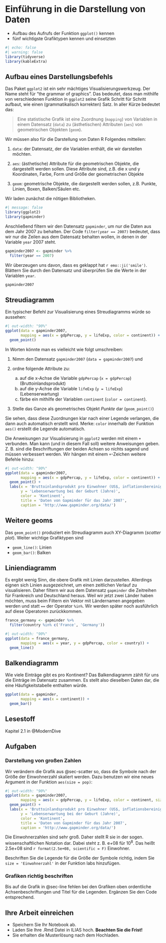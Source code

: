# Einführung in die Darstellung von Daten {#ggplot}

:::{.outcomes}
- Aufbau des Aufrufs der Funktion `ggplot()` kennen
- fünf wichtigste Grafiktypen kennen und einsetzten
:::

```r
#| echo: false
#| warning: false
library(tidyverse)
library(kableExtra)
```


## Aufbau eines Darstellungsbefehls

Das Paket `ggplot2` ist ein sehr mächtiges Visualisierungswerkzeug. Der Name steht für "the grammar of graphics". Das bedeutet, dass man mithilfe von verschiedenen Funktion in `ggplot2` seine Grafik Schritt für Schritt aufbaut, wie einen (grammatikalisch korrekten) Satz. In aller Kürze bedeutet das:

> Eine statistische Grafik ist eine Zuordnung (`mapping`) von Variablen in einem Datensatz (`data`) zu (ästhetischen) Attributen (`aes`) von geometrischen Objekten (`geom`).

Wir müssen also für die Darstellung von Daten R Folgendes mitteilen:

1. `data`: der Datensatz, der die Variablen enthält, die wir darstellen möchten.

1. `aes`: (ästhetische) Attribute für die geometrischen Objekte, die dargestellt werden sollen. Diese Attribute sind, z.B. die x und y Koordinaten, Farbe, Form und Größe der geometrischen Objekte

1. `geom`: geometrische Objekte, die dargestellt werden sollen, z.B. Punkte, Linien, Boxen, Balken/Säulen etc.

Wir laden zunächst die nötigen Bibliotheken.
```r
#| message: false
library(ggplot2)
library(gapminder)
```

Anschließend  filtern wir den Datensatz `gapminder`, um nur die Daten aus dem Jahr 2007 zu behalten. Der Code `filter(year == 2007)` bedeutet, dass wir nur die Zeilen aus dem Datensatz behalten wollen, in denen in der Variable `year` 2007 steht.
```r
gapminder2007 <- gapminder %>% 
  filter(year == 2007)
```

Wir überzeugen uns davon, dass es geklappt hat `r emo::ji('smile')`. Blättern Sie durch den Datensatz und überprüfen Sie die Werte in der Variablen `year`.
```r
gapminder2007
```


## Streudiagramm {#sec-scatter}
Ein typischer Befehl zur Visualisierung eines Streudiagramms würde so aussehen:
```r
#| out-width: "90%"
ggplot(data = gapminder2007, 
       mapping = aes(x = gdpPercap, y = lifeExp, color = continent)) +
  geom_point()
```

In Worten könnte man es vielleicht wie folgt umschreiben:

1. Nimm den Datensatz `gapminder2007` (`data = gapminder2007`)  und 

1. ordne folgende Attribute zu:
    a. auf die x-Achse die Variable `gdpPercap` (`x = gdpPercap`) (Bruttoinlandsprodukt)
    a. auf die y-Achse die Variable `lifeExp` (`y = lifeExp`) (Lebenserwartung)
    a. färbe ein mithilfe der Variablen `continent` (`color = continent`).

2. Stelle das Ganze als geometrisches Objekt *Punkte* dar (`geom_point()`)

Sie sehen, dass diese Zuordnungen klar nach einer Legende verlangen, die dann auch automatisch erstellt wird. Merke: `color` innerhalb der Funktion `aes()` erstellt die Legende automatisch.

Die Anweisungen zur Visualisierung in `ggplot2` werden mit einem `+` verbunden. Man kann (und in diesem Fall soll) weitere Anweisungen geben. Z. B. sind die Beschriftungen der beiden Achsen so nichts sagend und müssen verbessert werden. Wir hängen mit einem `+`-Zeichen weitere Befehle hinzu:

```r
#| out-width: "90%"
ggplot(data = gapminder2007, 
       mapping = aes(x = gdpPercap, y = lifeExp, color = continent)) +
  geom_point() + 
  labs(x = 'Bruttoinlandsprodukt pro Einwohner (US$, inflationsbereinigt)',
       y = 'Lebenserwartung bei der Geburt (Jahre)',
       color = 'Kontinent',
       title = 'Daten von Gapminder für das Jahr 2007',
       caption = 'http://www.gapminder.org/data/')
```


## Weitere geoms
Das `geom_point()` produziert ein Streudiagramm auch XY-Diagramm (*scatter plot*). Weiter wichtige Grafiktypen sind

- `geom_line()`: Linien
- `geom_bar()`: Balken

## Liniendiagramm {#sec-line}
Es ergibt wenig Sinn, die obere Grafik mit Linien darzustellen. Allerdings eignen sich Linien ausgezeichnet, um einen zeitlichen Verlauf zu visualisieren. Daher filtern wir aus dem Datensatz `gapminder` die Zeitreihen für Frankreich und Deutschland heraus. Weil wir jetzt zwei Länder haben möchten, muss beim Filtern ein Vektor mit Ländernamen angegeben werden und statt `==` der Operator `%in%`. Wir werden später noch ausführlich auf diese Operatoren zurückkommen.

```r
france_germany <- gapminder %>% 
  filter(country %in% c('France', 'Germany'))
```


```r
#| out-width: "90%"
ggplot(data = france_germany, 
       mapping = aes(x = year, y = gdpPercap, color = country)) +
  geom_line()
```


## Balkendiagramm
Wie viele Einträge gibt es pro Kontinent? Das Balkendiagramm zählt für uns die Einträge im Datensatz zusammen. Es stellt also dieselben Daten dar, die eine Häufigkeitstabelle enthalten würde.

```r
ggplot(data = gapminder, 
       mapping = aes(x = continent)) +
  geom_bar()
```

## Lesestoff
Kapitel 2.1 in @ModernDive


## Aufgaben

### Darstellung von großen Zahlen
Wir verändern die Grafik aus @sec-scatter so, dass die Symbole nach der Größe der Einwohnerzahl skaliert werden. Dazu benutzen wir eine neues Argument in der Funktion `aes(size = pop)`:

```r
#| out-width: "90%"
ggplot(data = gapminder2007, 
       mapping = aes(x = gdpPercap, y = lifeExp, color = continent, size = pop)) +
  geom_point() + 
  labs(x = 'Bruttoinlandsprodukt pro Einwohner (US$, inflationsbereinigt)',
       y = 'Lebenserwartung bei der Geburt (Jahre)',
       color = 'Kontinent',
       title = 'Daten von Gapminder für das Jahr 2007',
       caption = 'http://www.gapminder.org/data/')
```

Die Einwohnerzahlen sind sehr groß. Daher stellt R sie in der sogen. wissenschaftlichen Notation dar. Dabei steht z. B. e+08 für $10^8$. Das heißt 2.5e+08 sind `r format(2.5e+08, scientific = F)` Einwohner.

Beschriften Sie die Legende für die Größe der Symbole richtig, indem Sie `size = 'Einwohnerzahl'` in der Funktion labs hinzufügen.
       

### Grafiken richtig beschriften
Bis auf die Grafik in @sec-line fehlen bei den Grafiken oben ordentliche Achsenbeschriftungen und Titel für die Legenden. Ergänzen Sie den Code entsprechend.



## Ihre Arbeit einreichen
- Speichern Sie Ihr Notebook ab.
- Laden Sie Ihre .Rmd Datei in ILIAS hoch. **Beachten Sie die Frist!**
- Sie erhalten die Musterlösung nach dem Hochladen.
